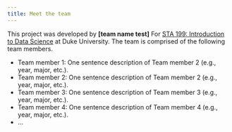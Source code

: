 ```yaml
---
title: Meet the team
---
```


This project was developed by **\[team name test\]** For [STA 199: Introduction to Data Science](https://sta199-f24.github.io/) at Duke University.
The team is comprised of the following team members.


-   Team member 1: One sentence description of Team member 2 (e.g., year, major, etc.).
-   Team member 2: One sentence description of Team member 2 (e.g., year, major, etc.).
-   Team member 3: One sentence description of Team member 3 (e.g., year, major, etc.).
-   Team member 4: One sentence description of Team member 4 (e.g., year, major, etc.).
-   ...
